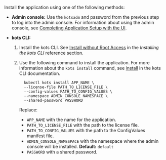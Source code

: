 Install the application using one of the following methods:

  - **Admin console:** Use the `kotsadm` and password from the previous step to log into the admin console. For information about using the admin console, see [Completing Application Setup with the UI](installing-app-setup).

  - **kots CLI:**

      1. Install the kots CLI. See [Install without Root Access](/reference/kots-cli-getting-started#install-without-root-access) in the _Installing the kots CLI_ reference section.

      1. Use the following command to install the application. For more information about the `kots install` command, see [install](/reference/kots-cli-install) in the kots CLI documentation.

          ```
            kubectl kots install APP_NAME \
            --license-file PATH_TO_LICENSE_FILE \
            --config-values PATH_TO_CONFIG_VALUES \
            --namespace ADMIN_CONSOLE_NAMESPACE \
            --shared-password PASSWORD
          ```

          Replace:
          * `APP_NAME` with the name for the application.
          * `PATH_TO_LICENSE_FILE` with the path to the license file.
          * `PATH_TO_CONFIG_VALUES` with the path to the ConfigValues manifest file.
          * `ADMIN_CONSOLE_NAMESPACE` with the namespace where the admin console will be installed. **Default:** `default`
          * `PASSWORD` with a shared password.